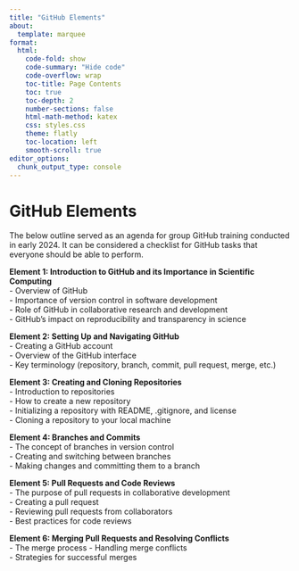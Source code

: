 ```yaml
---
title: "GitHub Elements"
about:
  template: marquee
format:
  html:
    code-fold: show
    code-summary: "Hide code"
    code-overflow: wrap
    toc-title: Page Contents
    toc: true
    toc-depth: 2
    number-sections: false
    html-math-method: katex
    css: styles.css
    theme: flatly
    toc-location: left
    smooth-scroll: true
editor_options: 
  chunk_output_type: console
---
```


# **GitHub Elements**
  
The below outline served as an agenda for group GitHub training conducted in early 2024.  It can be considered a checklist for GitHub tasks that everyone should be able to perform.  
   
**Element 1: Introduction to GitHub and its Importance in Scientific Computing**\
- Overview of GitHub\
- Importance of version control in software development\
- Role of GitHub in collaborative research and development\
- GitHub's impact on reproducibility and transparency in science

**Element 2: Setting Up and Navigating GitHub**\
- Creating a GitHub account\
- Overview of the GitHub interface\
- Key terminology (repository, branch, commit, pull request, merge, etc.)

**Element 3: Creating and Cloning Repositories**\
- Introduction to repositories\
- How to create a new repository\
- Initializing a repository with README, .gitignore, and license\
- Cloning a repository to your local machine

**Element 4: Branches and Commits**\
- The concept of branches in version control\
- Creating and switching between branches\
- Making changes and committing them to a branch

**Element 5: Pull Requests and Code Reviews**\
- The purpose of pull requests in collaborative development\
- Creating a pull request\
- Reviewing pull requests from collaborators\
- Best practices for code reviews

**Element 6: Merging Pull Requests and Resolving Conflicts**\
- The merge process - Handling merge conflicts\
- Strategies for successful merges
